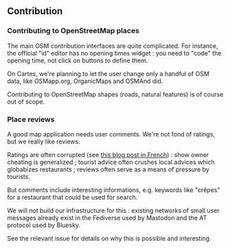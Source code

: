 ## Contribution

### Contributing to OpenStreetMap places

The main OSM contribution interfaces are quite complicated. For instance, the official "id" editor has no opening times widget : you need to "code" the opening time, not click on buttons to define them.

On Cartes, we're planning to let the user change only a handful of OSM data, like OSMapp.org, OrganicMaps and OSMAnd did.

Contributing to OpenStreetMap shapes (roads, natural features) is of course out of scope.

### Place reviews

A good map application needs user comments. We're not fond of ratings, but we really like reviews.

Ratings are often corrupted (see [this blog post in French](https://cartes.app/blog/un-beau-voyage)) : show owner cheating is generalized ; tourist advice often crushes local advices which globabizes restaurants ; reviews often serve as a means of pressure by tourists.

But comments include interesting informations, e.g. keywords like "crêpes" for a restaurant that could be used for search.

We will not build our infrastructure for this : existing networks of small user messages already exist in the Fediverse used by Mastodon and the AT protocol used by Bluesky.

See the relevant issue for details on why this is possible and interesting.
